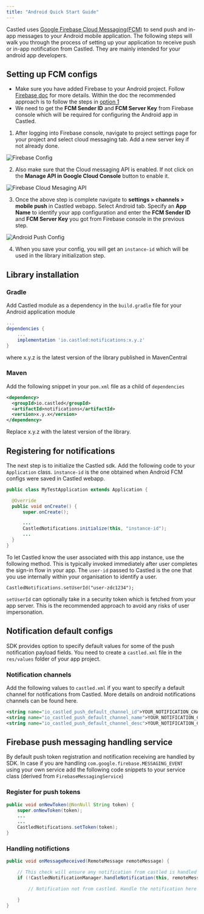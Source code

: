 ```yaml
---
title: "Android Quick Start Guide"
---
```


Castled uses
[Google Firebase Cloud Messaging(FCM)](https://firebase.google.com/docs/cloud-messaging)
to send push and in-app messages to your Android mobile application. The
following steps will walk you through the process of setting up your application
to receive push or in-app notification from Castled. They are mainly intended
for your android app developers.

## Setting up FCM configs

- Make sure you have added Firebase to your Android project. Follow
  [Firebase doc](https://firebase.google.com/docs/android/setup) for more
  details. Within the doc the recommended approach is to follow the steps in
  [option 1](https://firebase.google.com/docs/android/setup#console)
- We need to get the **FCM Sender ID** and **FCM Server Key** from Firebase
  console which will be required for configuring the Android app in Castled.

1. After logging into Firebase console, navigate to project settings page for
   your project and select cloud messaging tab. Add a new server key if not
   already done.

![Firebase Config](/images/android-1.png)

2. Also make sure that the Cloud messaging API is enabled. If not click on the
   **Manage API in Google Cloud Console** button to enable it.

![Firebase Cloud Mesaging API](/images/android-2.png)

3. Once the above step is complete navigate to **settings > channels > mobile
   push** in Castled webapp. Select Android tab. Specify an **App Name** to
   identify your app configuration and enter the **FCM Sender ID** and **FCM
   Server Key** you got from Firebase console in the previous step.

![Android Push Config](/images/android-3.png)

4. When you save your config, you will get an `instance-id` which will be used in
   the library initialization step.

## Library installation

### Gradle

Add Castled module as a dependency in the `build.gradle` file for your Android
application module

```gradle build.gradle
...
dependencies {
    ...
    implementation 'io.castled:notifications:x.y.z'
}
```

where x.y.z is the latest version of the library published in MavenCentral

### Maven

Add the following snippet in your `pom.xml` file as a child of `dependencies`

```xml pom.xml
<dependency>
  <groupId>io.castled</groupId>
  <artifactId>notifications</artifactId>
  <version>x.y.x</version>
</dependency>
```

Replace x.y.z with the latest version of the library.

## Registering for notifications

The next step is to initialize the Castled sdk. Add the following code to your
`Application` class. `instance-id` is the one obtained when Android FCM configs
were saved in Castled webapp.

```java
public class MyTestApplication extends Application {

  @Override
  public void onCreate() {
      super.onCreate();

      ...
      CastledNotifications.initialize(this, "instance-id");
      ...
  }
}
```

To let Castled know the user associated with this app instance, use the
following method. This is typically invoked immediately after user completes the
sign-in flow in your app. The `user-id` passed to Castled is the one that you
use internally within your organisation to identify a user.

```
CastledNotifications.setUserId("user-zdc1234");
```

`setUserId` can optionally take in a security token which is fetched from your
app server. This is the recommended approach to avoid any risks of user
impersonation.

## Notification default configs

SDK provides option to specify default values for some of the push notification
payload fields. You need to create a `castled.xml` file in the `res/values`
folder of your app project.

### Notification channels

Add the following values to `castled.xml` if you want to specify a default
channel for notifications from Castled. More details on android notifications
channels can be found here.

```xml castled.xml
<string name="io_castled_push_default_channel_id">YOUR_NOTIFICATION_CHANNEL_ID</string>
<string name="io_castled_push_default_channel_name">YOUR_NOTIFICATION_CHANNEL_NAME</string>
<string name="io_castled_push_default_channel_desc">YOUR_NOTIFICATION_CHANNEL_DESC</string>
```

## Firebase push messaging handling service

By default push token registration and notification receiving are handled by
SDK. In case if you are handling `com.google.firebase.MESSAGING_EVENT` using
your own service add the following code snippets to your service class (derived
from `FirebaseMessagingService`)

### Register for push tokens

```java
public void onNewToken(@NonNull String token) {
    super.onNewToken(token);
    ...
    ...
    CastledNotifications.setToken(token);
}
```

### Handling notifictions

```java
public void onMessageReceived(RemoteMessage remoteMessage) {

    // This check will ensure any notification from castled is handled by SDK
    if (!CastledNotificationManager.handleNotification(this, remoteMessage)) {

        // Notification not from castled. Handle the notification here

    }
}
```
